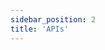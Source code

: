 ```yaml
---
sidebar_position: 2
title: 'APIs'
---
```



<div className=" grid grid-cols-2 gap-4">
  <ApiCard
    url="/docs/apis/ssi-service"
    name="SSI Service API"
    description="The Self Sovereign Identity Service (SSIS) facilitates all things relating to DIDs and Verifiable Credentials "
  />
  <ApiCard
    url="https://tbd54566975.github.io/dwn-sdk-js/"
    name="DWN JavaScript SDK"
    description="A decentralized personal and application data storage and message relay node, as defined in the DIF Decentralized Web Node specification. Users may have multiple Nodes that replicate their data between them."
  />
  <ApiCard
    url="https://pkg.go.dev/github.com/TBD54566975/ssi-sdk"
    name="SSI SDK - Go Docs"
    description=" The ssi-sdk intends to provide flexible functionality based on a set of standards-based primitives for building decentralized identity applications in a modular manner: with limited dependencies between components."
  />
</div>
